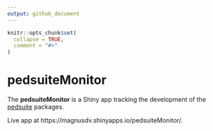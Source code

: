 ```yaml
---
output: github_document
---
```


<!-- README.md is generated from README.Rmd. Please edit that file -->

```r
knitr::opts_chunk$set(
  collapse = TRUE,
  comment = "#>"
)
```

# pedsuiteMonitor

<!-- badges: start -->
<!-- badges: end -->

The **pedsuiteMonitor** is a Shiny app tracking the development of the [pedsuite](https://magnusdv.github.io/pedsuite/) packages.

Live app at https://magnusdv.shinyapps.io/pedsuiteMonitor/.
